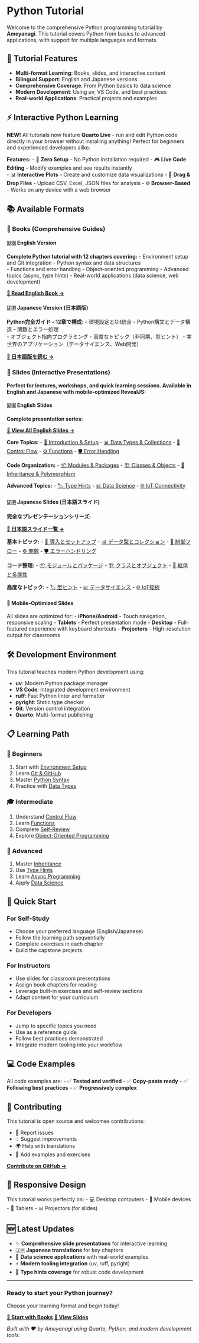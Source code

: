 # Python Tutorial {.unnumbered}

Welcome to the comprehensive Python programming tutorial by **Ameyanagi**. This tutorial covers Python from basics to advanced applications, with support for multiple languages and formats.

## 🚀 Tutorial Features

- **Multi-format Learning**: Books, slides, and interactive content
- **Bilingual Support**: English and Japanese versions
- **Comprehensive Coverage**: From Python basics to data science
- **Modern Development**: Using uv, VS Code, and best practices
- **Real-world Applications**: Practical projects and examples

::: {.callout-important}
## ⚡ Interactive Python Learning
**NEW!** All tutorials now feature **Quarto Live** - run and edit Python code directly in your browser without installing anything! Perfect for beginners and experienced developers alike.

**Features:**
- 🚀 **Zero Setup** - No Python installation required
- 🎮 **Live Code Editing** - Modify examples and see results instantly  
- 📊 **Interactive Plots** - Create and customize data visualizations
- 📁 **Drag & Drop Files** - Upload CSV, Excel, JSON files for analysis
- 🌐 **Browser-Based** - Works on any device with a web browser
:::

## 📚 Available Formats

### 📖 Books (Comprehensive Guides)

<div class="grid">
<div class="g-col-12 g-col-md-6">

#### 🇺🇸 English Version
**Complete Python tutorial with 12 chapters covering:**
- Environment setup and Git integration
- Python syntax and data structures  
- Functions and error handling
- Object-oriented programming
- Advanced topics (async, type hints)
- Real-world applications (data science, web development)

[**📖 Read English Book →**](en/index.html){.btn .btn-primary .btn-lg}

</div>
<div class="g-col-12 g-col-md-6">

#### 🇯🇵 Japanese Version (日本語版)
**Python完全ガイド - 12章で構成:**
- 環境設定とGit統合
- Python構文とデータ構造
- 関数とエラー処理  
- オブジェクト指向プログラミング
- 高度なトピック（非同期、型ヒント）
- 実世界のアプリケーション（データサイエンス、Web開発）

[**📖 日本語版を読む →**](ja/index.html){.btn .btn-primary .btn-lg}

</div>
</div>

### 🎯 Slides (Interactive Presentations)

**Perfect for lectures, workshops, and quick learning sessions. Available in English and Japanese with mobile-optimized RevealJS:**

<div class="grid">
<div class="g-col-12 g-col-md-6">

#### 🇺🇸 English Slides
**Complete presentation series:**

[**🎯 View All English Slides →**](en/slides/index.html){.btn .btn-info .btn-lg}

**Core Topics:**
- [🚀 Introduction & Setup](en/slides/01-intro.html)
- [📊 Data Types & Collections](en/slides/02-data-types.html)
- [🔄 Control Flow](en/slides/03-control-flow.html) 
- [⚙️ Functions](en/slides/04-functions.html)
- [🛡️ Error Handling](en/slides/05-error-handling.html)

**Code Organization:**
- [📦 Modules & Packages](en/slides/06-modules.html)
- [🏗️ Classes & Objects](en/slides/07-classes.html)
- [🔄 Inheritance & Polymorphism](en/slides/08-inheritance.html)

**Advanced Topics:**
- [🏷️ Type Hints](en/slides/09-type-hints.html)
- [📊 Data Science](en/slides/12-data-science.html)
- [🌐 IoT Connectivity](en/slides/14-iot-connectivity.html)

</div>
<div class="g-col-12 g-col-md-6">

#### 🇯🇵 Japanese Slides (日本語スライド)
**完全なプレゼンテーションシリーズ:**

[**🎯 日本語スライド一覧 →**](ja/slides/index.html){.btn .btn-info .btn-lg}

**基本トピック:**
- [🚀 導入とセットアップ](ja/slides/01-intro.html)
- [📊 データ型とコレクション](ja/slides/02-data-types.html)
- [🔄 制御フロー](ja/slides/03-control-flow.html)
- [⚙️ 関数](ja/slides/04-functions.html)
- [🛡️ エラーハンドリング](ja/slides/05-error-handling.html)

**コード整理:**
- [📦 モジュールとパッケージ](ja/slides/06-modules.html)
- [🏗️ クラスとオブジェクト](ja/slides/07-classes.html)
- [🔄 継承と多態性](ja/slides/08-inheritance.html)

**高度なトピック:**
- [🏷️ 型ヒント](ja/slides/09-type-hints.html)
- [📊 データサイエンス](ja/slides/12-data-science.html)
- [🌐 IoT接続](ja/slides/14-iot-connectivity.html)

</div>
</div>

#### 📱 Mobile-Optimized Slides
All slides are optimized for:
- **iPhone/Android** - Touch navigation, responsive scaling
- **Tablets** - Perfect presentation mode
- **Desktop** - Full-featured experience with keyboard shortcuts
- **Projectors** - High-resolution output for classrooms

## 🛠️ Development Environment

This tutorial teaches modern Python development using:

- **uv**: Modern Python package manager
- **VS Code**: Integrated development environment
- **ruff**: Fast Python linter and formatter
- **pyright**: Static type checker
- **Git**: Version control integration
- **Quarto**: Multi-format publishing

## 📋 Learning Path

### 👶 Beginners
1. Start with [Environment Setup](en/book/01-setup.html)
2. Learn [Git & GitHub](en/book/02-git-github.html)
3. Master [Python Syntax](en/book/03-syntax.html)
4. Practice with [Data Types](en/book/04-data-types.html)

### 🎓 Intermediate
1. Understand [Control Flow](en/book/05-control-flow.html)
2. Learn [Functions](en/book/06-functions.html)
3. Complete [Self-Review](en/book/self-review-1.html)
4. Explore [Object-Oriented Programming](en/book/07-classes.html)

### 🚀 Advanced
1. Master [Inheritance](en/book/08-inheritance.html)
2. Use [Type Hints](en/book/09-type-hints.html)
3. Learn [Async Programming](en/book/10-async.html)
4. Apply [Data Science](en/book/12-data-science.html)

## 🎯 Quick Start

### For Self-Study
- Choose your preferred language (English/Japanese)
- Follow the learning path sequentially
- Complete exercises in each chapter
- Build the capstone projects

### For Instructors
- Use slides for classroom presentations
- Assign book chapters for reading
- Leverage built-in exercises and self-review sections
- Adapt content for your curriculum

### For Developers
- Jump to specific topics you need
- Use as a reference guide
- Follow best practices demonstrated
- Integrate modern tooling into your workflow

## 💻 Code Examples

All code examples are:
- ✅ **Tested and verified**
- ✅ **Copy-paste ready**
- ✅ **Following best practices**
- ✅ **Progressively complex**

## 🤝 Contributing

This tutorial is open source and welcomes contributions:

- 🐛 Report issues
- 💡 Suggest improvements  
- 🌍 Help with translations
- 📝 Add examples and exercises

[**Contribute on GitHub →**](https://github.com/ameyanagi/python-tutorial){.btn .btn-outline-primary}

## 📱 Responsive Design

This tutorial works perfectly on:
- 💻 Desktop computers
- 📱 Mobile devices
- 📓 Tablets
- 📊 Projectors (for slides)

## 🆕 Latest Updates

- ✨ **Comprehensive slide presentations** for interactive learning
- 🇯🇵 **Japanese translations** for key chapters
- 🔬 **Data science applications** with real-world examples
- ⚡ **Modern tooling integration** (uv, ruff, pyright)
- 🎯 **Type hints coverage** for robust code development

---

<div class="text-center">
<h3>Ready to start your Python journey?</h3>
<p class="lead">Choose your learning format and begin today!</p>

[**📖 Start with Books**](#-books-comprehensive-guides){.btn .btn-success .btn-lg .me-3}
[**🎯 View Slides**](#-slides-interactive-presentations){.btn .btn-info .btn-lg}

</div>

*Built with ❤️ by Ameyanagi using Quarto, Python, and modern development tools.*